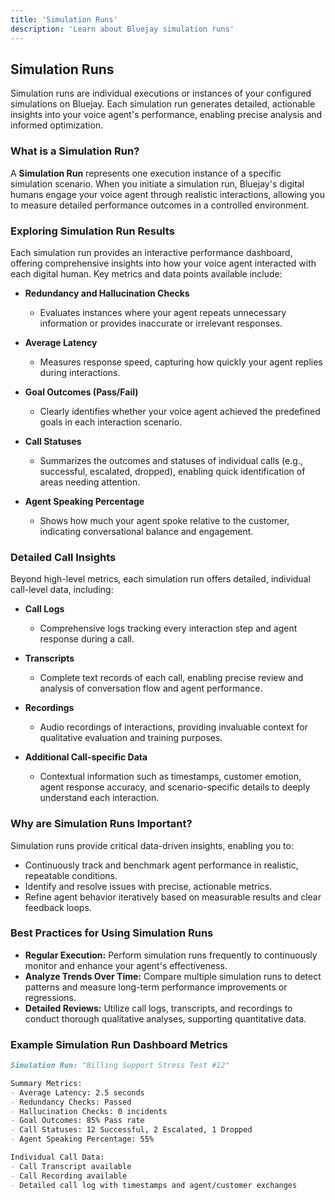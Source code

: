 ```yaml
---
title: 'Simulation Runs'
description: 'Learn about Bluejay simulation runs'
---
```


## Simulation Runs

Simulation runs are individual executions or instances of your configured simulations on Bluejay. Each simulation run generates detailed, actionable insights into your voice agent's performance, enabling precise analysis and informed optimization.

### What is a Simulation Run?

A **Simulation Run** represents one execution instance of a specific simulation scenario. When you initiate a simulation run, Bluejay's digital humans engage your voice agent through realistic interactions, allowing you to measure detailed performance outcomes in a controlled environment.

### Exploring Simulation Run Results

Each simulation run provides an interactive performance dashboard, offering comprehensive insights into how your voice agent interacted with each digital human. Key metrics and data points available include:

- **Redundancy and Hallucination Checks**
  - Evaluates instances where your agent repeats unnecessary information or provides inaccurate or irrelevant responses.

- **Average Latency**
  - Measures response speed, capturing how quickly your agent replies during interactions.

- **Goal Outcomes (Pass/Fail)**
  - Clearly identifies whether your voice agent achieved the predefined goals in each interaction scenario.

- **Call Statuses**
  - Summarizes the outcomes and statuses of individual calls (e.g., successful, escalated, dropped), enabling quick identification of areas needing attention.

- **Agent Speaking Percentage**
  - Shows how much your agent spoke relative to the customer, indicating conversational balance and engagement.

### Detailed Call Insights

Beyond high-level metrics, each simulation run offers detailed, individual call-level data, including:

- **Call Logs**
  - Comprehensive logs tracking every interaction step and agent response during a call.

- **Transcripts**
  - Complete text records of each call, enabling precise review and analysis of conversation flow and agent performance.

- **Recordings**
  - Audio recordings of interactions, providing invaluable context for qualitative evaluation and training purposes.

- **Additional Call-specific Data**
  - Contextual information such as timestamps, customer emotion, agent response accuracy, and scenario-specific details to deeply understand each interaction.

### Why are Simulation Runs Important?

Simulation runs provide critical data-driven insights, enabling you to:

- Continuously track and benchmark agent performance in realistic, repeatable conditions.
- Identify and resolve issues with precise, actionable metrics.
- Refine agent behavior iteratively based on measurable results and clear feedback loops.

### Best Practices for Using Simulation Runs

- **Regular Execution:** Perform simulation runs frequently to continuously monitor and enhance your agent's effectiveness.
- **Analyze Trends Over Time:** Compare multiple simulation runs to detect patterns and measure long-term performance improvements or regressions.
- **Detailed Reviews:** Utilize call logs, transcripts, and recordings to conduct thorough qualitative analyses, supporting quantitative data.

### Example Simulation Run Dashboard Metrics

```md
Simulation Run: "Billing Support Stress Test #12"

Summary Metrics:
- Average Latency: 2.5 seconds
- Redundancy Checks: Passed
- Hallucination Checks: 0 incidents
- Goal Outcomes: 85% Pass rate
- Call Statuses: 12 Successful, 2 Escalated, 1 Dropped
- Agent Speaking Percentage: 55%

Individual Call Data:
- Call Transcript available
- Call Recording available
- Detailed call log with timestamps and agent/customer exchanges
